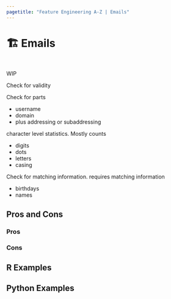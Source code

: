 ```yaml
---
pagetitle: "Feature Engineering A-Z | Emails"
---
```


# 🏗️ Emails {#sec-miscellaneous-email}

::: {style="visibility: hidden; height: 0px;"}
## Emails
:::

WIP

Check for validity

Check for parts

- username
- domain
- plus addressing or subaddressing

character level statistics. Mostly counts

- digits
- dots
- letters
- casing

Check for matching information. requires matching information

- birthdays
- names

## Pros and Cons

### Pros

### Cons

## R Examples

## Python Examples

